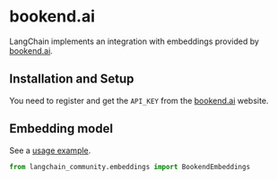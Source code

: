 # bookend.ai

LangChain implements an integration with embeddings provided by [bookend.ai](https://bookend.ai/).


## Installation and Setup


You need to register and get the `API_KEY`
from the [bookend.ai](https://bookend.ai/) website.

## Embedding model

See a [usage example](/docs/integrations/text_embedding/bookend).

```python
from langchain_community.embeddings import BookendEmbeddings
```
